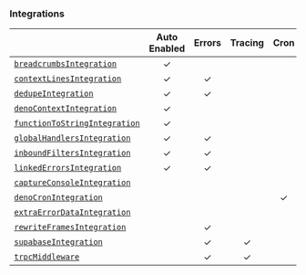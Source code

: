 ### Integrations

|                                                     | **Auto Enabled** | **Errors** | **Tracing** | **Cron** | **Additional Context** |
| --------------------------------------------------- | :--------------: | :--------: | :---------: | :------: | :--------------------: |
| [`breadcrumbsIntegration`](./breadcrumbs)           |        ✓         |            |             |          |           ✓            |
| [`contextLinesIntegration`](./contextlines)         |        ✓         |     ✓      |             |          |                        |
| [`dedupeIntegration`](./dedupe)                     |        ✓         |     ✓      |             |          |                        |
| [`denoContextIntegration`](./denocontext)           |        ✓         |            |             |          |           ✓            |
| [`functionToStringIntegration`](./functiontostring) |        ✓         |            |             |          |                        |
| [`globalHandlersIntegration`](./globalhandlers)     |        ✓         |     ✓      |             |          |                        |
| [`inboundFiltersIntegration`](./inboundfilters)     |        ✓         |     ✓      |             |          |                        |
| [`linkedErrorsIntegration`](./linkederrors)         |        ✓         |     ✓      |             |          |                        |
| [`captureConsoleIntegration`](./captureconsole)     |                  |            |             |          |           ✓            |
| [`denoCronIntegration`](./denocron)                 |                  |            |             |    ✓     |                        |
| [`extraErrorDataIntegration`](./extraerrordata)     |                  |            |             |          |           ✓            |
| [`rewriteFramesIntegration`](./rewriteframes)       |                  |     ✓      |             |          |                        |
| [`supabaseIntegration`](./supabase)                   |                  |     ✓      |      ✓      |            |                     |
| [`trpcMiddleware`](./trpc)                          |                  |     ✓      |      ✓      |          |           ✓            |
